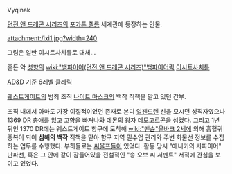 Vyqinak

[[던전 앤 드래곤 시리즈]]의 [[포가튼 렐름]] 세계관에 등장하는 인물. 

attachment:/ixi1.jpg?width=240

그림은 일반 이시트사치틀로 대체...

혼돈 악 [[성향]]의 [[wiki:"뱀파이어(던전 앤 드래곤 시리즈)"뱀파이어릭]] [[이시트사치틀]]

[[AD&D]] 기준 6레벨 [[클레릭]]

[[웨스트게이트]]의 범죄 조직 [[나이트 마스크]]의 백작 직책을 맡고 있던 간부.

조직 내에서 아마도 가장 이질적이었던 존재로 본디 [[일젠드렌]] 신을 모시던 성직자였으나 1369 DR 총애를 잃고 고향을 빠져나와 [[데몬]]의 왕자 [[데모고르곤]]을 섬겼다. 그리고 1년 뒤인 1370 DR에는 웨스트게이트 항구에 도착해 [[wiki:"맨슌"올바크 2세]]에 의해 흡혈귀 종복이 되어 '''심해의 백작''' 직책을 맡아 항구 지역 밀수업 관리와 주변 화물선 정보를 수집하는 업무를 수행했다. 부하들로는 [[씨울프]]들이 있었다. 활동 당시 "에니키의 사파이어" 난파선, 혹은 그 안에 같이 잠들어있을 전설적인 "송 오브 씨 서펜트" 서적에 관심을 보이고 있었다.
